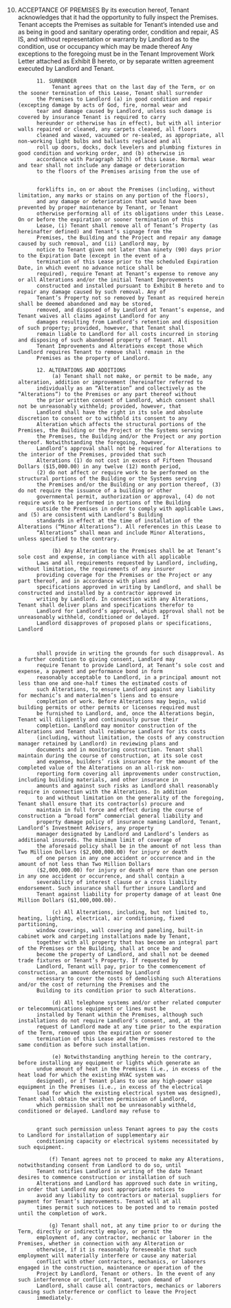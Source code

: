 10. ACCEPTANCE OF PREMISES
                   By its execution hereof, Tenant acknowledges that it had the opportunity to fully inspect the Premises. Tenant
              accepts the Premises as suitable for Tenant’s intended use and as being in good and sanitary operating order,
              condition and repair, AS IS, and without representation or warranty by Landlord as to the condition, use or
              occupancy which may be made thereof Any exceptions to the foregoing must be in the Tenant Improvement Work
              Letter attached as Exhibit B hereto, or by separate written agreement executed by Landlord and Tenant.

              11. SURRENDER
                   Tenant agrees that on the last day of the Term, or on the sooner termination of this Lease, Tenant shall surrender
              the Premises to Landlord (a) in good condition and repair (excepting damage by acts of God, fire, normal wear and
              tear and damage caused by Landlord, unless such damage is covered by insurance Tenant is required to carry
              hereunder or otherwise has in effect), but with all interior walls repaired or cleaned, any carpets cleaned, all floors
              cleaned and waxed, vacuumed or re-sealed, as appropriate, all non-working light bulbs and ballasts replaced and all
              roll up doors, docks, dock levelers and plumbing fixtures in good condition and working order, and (b) otherwise in
              accordance with Paragraph 32(h) of this Lease. Normal wear and tear shall not include any damage or deterioration
              to the floors of the Premises arising from the use of


              forklifts in, on or about the Premises (including, without limitation, any marks or stains on any portion of the floors),
              and any damage or deterioration that would have been prevented by proper maintenance by Tenant, or Tenant
              otherwise performing all of its obligations under this Lease. On or before the expiration or sooner termination of this
              Lease, (i) Tenant shall remove all of Tenant’s Property (as hereinafter defined) and Tenant’s signage from the
              Premises, the Building and the Project and repair any damage caused by such removal, and (ii) Landlord may, by
              notice to Tenant given not later than ninety (90) days prior to the Expiration Date (except in the event of a
              termination of this Lease prior to the scheduled Expiration Date, in which event no advance notice shall be
              required), require Tenant at Tenant’s expense to remove any or all Alterations and/or the initial Tenant Improvements
              constructed and installed pursuant to Exhibit B hereto and to repair any damage caused by such removal. Any of
              Tenant’s Property not so removed by Tenant as required herein shall be deemed abandoned and may be stored,
              removed, and disposed of by Landlord at Tenant’s expense, and Tenant waives all claims against Landlord for any
              damages resulting from Landlord’s retention and disposition of such property; provided, however, that Tenant shall
              remain liable to Landlord for all costs incurred in storing and disposing of such abandoned property of Tenant. All
              Tenant Improvements and Alterations except those which Landlord requires Tenant to remove shall remain in the
              Premises as the property of Landlord.

              12. ALTERATIONS AND ADDITIONS
                   (a) Tenant shall not make, or permit to be made, any alteration, addition or improvement (hereinafter referred to
              individually as an “Alteration” and collectively as the “Alterations”) to the Premises or any part thereof without
              the prior written consent of Landlord, which consent shall not be unreasonably withheld; provided, however, that
              Landlord shall have the right in its sole and absolute discretion to consent or to withhold its consent to any
              Alteration which affects the structural portions of the Premises, the Building or the Project or the Systems serving
              the Premises, the Building and/or the Project or any portion thereof. Notwithstanding the foregoing, however,
              Landlord’s approval shall not be required for Alterations to the interior of the Premises, provided that such
              Alterations (1) do not cost in excess of Fifteen Thousand Dollars ($15,000.00) in any twelve (12) month period,
              (2) do not affect or require work to be performed on the structural portions of the Building or the Systems serving
              the Premises and/or the Building or any portion thereof, (3) do not require the issuance of a building or other
              governmental permit, authorization or approval, (4) do not require work to be performed in portions of the Building
              outside the Premises in order to comply with applicable Laws, and (5) are consistent with Landlord’s Building
              standards in effect at the time of installation of the Alterations (“Minor Alterations”). All references in this Lease to
              “Alterations” shall mean and include Minor Alterations, unless specified to the contrary.

                   (b) Any Alteration to the Premises shall be at Tenant’s sole cost and expense, in compliance with all applicable
              Laws and all requirements requested by Landlord, including, without limitation, the requirements of any insurer
              providing coverage for the Premises or the Project or any part thereof, and in accordance with plans and
              specifications approved in writing by Landlord, and shall be constructed and installed by a contractor approved in
              writing by Landlord. In connection with any Alterations, Tenant shall deliver plans and specifications therefor to
              Landlord for Landlord’s approval, which approval shall not be unreasonably withheld, conditioned or delayed. If
              Landlord disapproves of proposed plans or specifications, Landlord



              shall provide in writing the grounds for such disapproval. As a further condition to giving consent, Landlord may
              require Tenant to provide Landlord, at Tenant’s sole cost and expense, a payment and performance bond in form
              reasonably acceptable to Landlord, in a principal amount not less than one and one-half times the estimated costs of
              such Alterations, to ensure Landlord against any liability for mechanic’s and materialmen’s liens and to ensure
              completion of work. Before Alterations may begin, valid building permits or other permits or licenses required must
              be furnished to Landlord, and, once the Alterations begin, Tenant will diligently and continuously pursue their
              completion. Landlord may monitor construction of the Alterations and Tenant shall reimburse Landlord for its costs
              (including, without limitation, the costs of any construction manager retained by Landlord) in reviewing plans and
              documents and in monitoring construction. Tenant shall maintain during the course of construction, at its sole cost
              and expense, builders’ risk insurance for the amount of the completed value of the Alterations on an all-risk non-
              reporting form covering all improvements under construction, including building materials, and other insurance in
              amounts and against such risks as Landlord shall reasonably require in connection with the Alterations. In addition
              to and without limitation on the generality of the foregoing, Tenant shall ensure that its contractor(s) procure and
              maintain in full force and effect during the course of construction a “broad form” commercial general liability and
              property damage policy of insurance naming Landlord, Tenant, Landlord’s Investment Advisers, any property
              manager designated by Landlord and Landlord’s lenders as additional insureds. The minimum limit of coverage of
              the aforesaid policy shall be in the amount of not less than Two Million Dollars ($2,000,000.00) for injury or death
              of one person in any one accident or occurrence and in the amount of not less than Two Million Dollars
              ($2,000,000.00) for injury or death of more than one person in any one accident or occurrence, and shall contain a
              severability of interest clause or a cross liability endorsement. Such insurance shall further insure Landlord and
              Tenant against liability for property damage of at least One Million Dollars ($1,000,000.00).

                   (c) All Alterations, including, but not limited to, heating, lighting, electrical, air conditioning, fixed partitioning,
              window coverings, wall covering and paneling, built-in cabinet work and carpeting installations made by Tenant,
              together with all property that has become an integral part of the Premises or the Building, shall at once be and
              become the property of Landlord, and shall not be deemed trade fixtures or Tenant’s Property. If requested by
              Landlord, Tenant will pay, prior to the commencement of construction, an amount determined by Landlord
              necessary to cover the costs of demolishing such Alterations and/or the cost of returning the Premises and the
              Building to its condition prior to such Alterations.

                   (d) All telephone systems and/or other related computer or telecommunications equipment or lines must be
              installed by Tenant within the Premises, although such installations do not require Landlord’s consent, and, at the
              request of Landlord made at any time prior to the expiration of the Term, removed upon the expiration or sooner
              termination of this Lease and the Premises restored to the same condition as before such installation.

                   (e) Notwithstanding anything herein to the contrary, before installing any equipment or lights which generate an
              undue amount of heat in the Premises (i.e., in excess of the heat load for which the existing HVAC system was
              designed), or if Tenant plans to use any high-power usage equipment in the Premises (i.e., in excess of the electrical
              load for which the existing electrical system was designed), Tenant shall obtain the written permission of Landlord,
              which permission shall not be unreasonably withheld, conditioned or delayed. Landlord may refuse to


              grant such permission unless Tenant agrees to pay the costs to Landlord for installation of supplementary air
              conditioning capacity or electrical systems necessitated by such equipment.

                  (f) Tenant agrees not to proceed to make any Alterations, notwithstanding consent from Landlord to do so, until
              Tenant notifies Landlord in writing of the date Tenant desires to commence construction or installation of such
              Alterations and Landlord has approved such date in writing, in order that Landlord may post appropriate notices to
              avoid any liability to contractors or material suppliers for payment for Tenant’s improvements. Tenant will at all
              times permit such notices to be posted and to remain posted until the completion of work.

                  (g) Tenant shall not, at any time prior to or during the Term, directly or indirectly employ, or permit the
              employment of, any contractor, mechanic or laborer in the Premises, whether in connection with any Alteration or
              otherwise, if it is reasonably foreseeable that such employment will materially interfere or cause any material
              conflict with other contractors, mechanics, or laborers engaged in the construction, maintenance or operation of the
              Project by Landlord, Tenant or others. In the event of any such interference or conflict, Tenant, upon demand of
              Landlord, shall cause all contractors, mechanics or laborers causing such interference or conflict to leave the Project
              immediately.